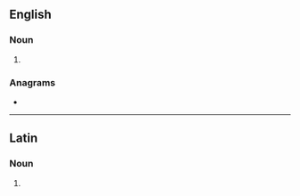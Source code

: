 {{also|cítharas}}
==English==

===Noun===
{{head|en|noun plural form}}

# {{plural of|cithara|lang=en}}

===Anagrams===
* {{anagrams|en|a=aachirst|archaist}}

----

==Latin==

===Noun===
{{la-noun-form|citharās}}

# {{inflection of|cithara||acc|p|lang=la}}